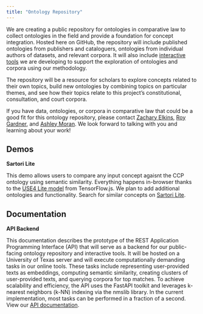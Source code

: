 ```yaml
---
title: "Ontology Repository"
---
```


We are creating a public repository for ontologies in comparative law to collect ontologies in the field and provide a foundation for concept integration. Hosted here on GitHub, the repository will include published ontologies from publishers and cataloguers, ontologies from individual authors of datasets, and relevant corpora. It will also include [interactive tools](https://conceptintegration.github.io/ontology_enrichment.html) we are developing to support the exploration of ontologies and corpora using our methodology.

The repository will be a resource for scholars to explore concepts related to their own topics, build new ontologies by combining topics on particular themes, and see how their topics relate to this project’s constitutional, consultation, and court corpora.

If you have data, ontologies, or corpora in comparative law that could be a good fit for this ontology repository, please contact [Zachary Elkins](mailto:zelkins@austin.utexas.edu), [Roy Gardner](mailto:roybowesgardner@gmail.com), and [Ashley Moran](mailto:ashleymoran@utexas.edu). We look forward to talking with you and learning about your work!

## Demos

**Sartori Lite**

This demo allows users to compare any input concept agaisnt the CCP ontology using semantic similarity. Everything happens in-browser thanks to the [USE4 Lite model](https://github.com/tensorflow/tfjs-models/blob/master/universal-sentence-encoder/README.md) from TensorFlow.js. We plan to add additional ontologies and functionality. Search for similar concepts on [Sartori Lite](./demos/sartori-lite/index.html).

## Documentation

**API Backend**

This documentation describes the prototype of the REST Application Programming Interface (API) that will serve as a backend for our public-facing ontology repository and interactive tools. It will be hosted on a University of Texas server and will execute computationally demanding tasks in our online tools. These tasks include representing user-provided texts as embeddings, computing semantic similarity, creating clusters of user-provided texts, and querying corpora for top matches. To achieve scalability and efficiency, the API uses the FastAPI toolkit and leverages k-nearest neighbors (k-NN) indexing via the nmslib library. In the current implementation, most tasks can be performed in a fraction of a second. View our [API documentation](https://github.com/conceptintegration/conceptintegration.github.io/blob/main/REST%20API%20documentation.pdf).
